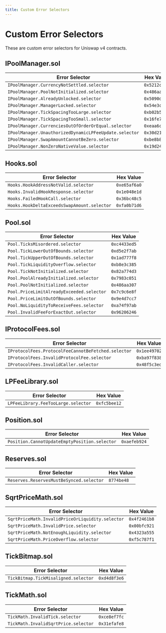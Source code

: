 ```yaml
---
title: Custom Error Selectors
---
```

# Custom Error Selectors
These are custom error selectors for Uniswap v4 contracts.

## IPoolManager.sol

| Error Selector                                      | Hex Value    |
|-----------------------------------------------------|--------------|
| `IPoolManager.CurrencyNotSettled.selector`          | `0x5212cba1` |
| `IPoolManager.PoolNotInitialized.selector`          | `0x486aa307` |
| `IPoolManager.AlreadyUnlocked.selector`             | `0x5090d6c6` |
| `IPoolManager.ManagerLocked.selector`               | `0x54e3ca0d` |
| `IPoolManager.TickSpacingTooLarge.selector`         | `0xb02b5dc2` |
| `IPoolManager.TickSpacingTooSmall.selector`         | `0x16fe7696` |
| `IPoolManager.CurrenciesOutOfOrderOrEqual.selector` | `0xeaa6c6eb` |
| `IPoolManager.UnauthorizedDynamicLPFeeUpdate.selector` | `0x30d21641` |
| `IPoolManager.SwapAmountCannotBeZero.selector`      | `0xbe8b8507` |
| `IPoolManager.NonZeroNativeValue.selector`          | `0x19d245cf` |

## Hooks.sol

| Error Selector                                      | Hex Value    |
|-----------------------------------------------------|--------------|
| `Hooks.HookAddressNotValid.selector`                | `0xe65af6a0` |
| `Hooks.InvalidHookResponse.selector`                | `0x1e048e1d` |
| `Hooks.FailedHookCall.selector`                     | `0x36bc48c5` |
| `Hooks.HookDeltaExceedsSwapAmount.selector`         | `0xfa0b71d6` |

## Pool.sol

| Error Selector                                      | Hex Value    |
|-----------------------------------------------------|--------------|
| `Pool.TicksMisordered.selector`                     | `0xc4433ed5` |
| `Pool.TickLowerOutOfBounds.selector`                | `0xd5e2f7ab` |
| `Pool.TickUpperOutOfBounds.selector`                | `0x1ad777f8` |
| `Pool.TickLiquidityOverflow.selector`               | `0xb8e3c385` |
| `Pool.TickNotInitialized.selector`                  | `0x82a774d3` |
| `Pool.PoolAlreadyInitialized.selector`              | `0x7983c051` |
| `Pool.PoolNotInitialized.selector`                  | `0x486aa307` |
| `Pool.PriceLimitAlreadyExceeded.selector`           | `0x7c9c6e8f` |
| `Pool.PriceLimitOutOfBounds.selector`               | `0x9e4d7cc7` |
| `Pool.NoLiquidityToReceiveFees.selector`            | `0xa74f97ab` |
| `Pool.InvalidFeeForExactOut.selector`               | `0x96206246` |

## IProtocolFees.sol

| Error Selector                                      | Hex Value    |
|-----------------------------------------------------|--------------|
| `IProtocolFees.ProtocolFeeCannotBeFetched.selector` | `0x1ee49702` |
| `IProtocolFees.InvalidProtocolFee.selector`         | `0xba97f838` |
| `IProtocolFees.InvalidCaller.selector`              | `0x48f5c3ed` |

## LPFeeLibrary.sol

| Error Selector                                      | Hex Value    |
|-----------------------------------------------------|--------------|
| `LPFeeLibrary.FeeTooLarge.selector`                 | `0xfc5bee12` |

## Position.sol

| Error Selector                                      | Hex Value      |
|-----------------------------------------------------|----------------|
| `Position.CannotUpdateEmptyPosition.selector`       | `0xaefeb924`   |

## Reserves.sol

| Error Selector                                      | Hex Value    |
|-----------------------------------------------------|--------------|
| `Reserves.ReservesMustBeSynced.selector`            | `8774be48`   |

## SqrtPriceMath.sol

| Error Selector                                      | Hex Value    |
|-----------------------------------------------------|--------------|
| `SqrtPriceMath.InvalidPriceOrLiquidity.selector`    | `0x4f2461b8` |
| `SqrtPriceMath.InvalidPrice.selector`               | `0x00bfc921` |
| `SqrtPriceMath.NotEnoughLiquidity.selector`         | `0x4323a555` |
| `SqrtPriceMath.PriceOverflow.selector`              | `0xf5c787f1` |

## TickBitmap.sol

| Error Selector                                      | Hex Value    |
|-----------------------------------------------------|--------------|
| `TickBitmap.TickMisaligned.selector`                | `0xd4d8f3e6` |

## TickMath.sol

| Error Selector                                      | Hex Value    |
|-----------------------------------------------------|--------------|
| `TickMath.InvalidTick.selector`                     | `0xce8ef7fc` |
| `TickMath.InvalidSqrtPrice.selector`                | `0x31efafe8` |